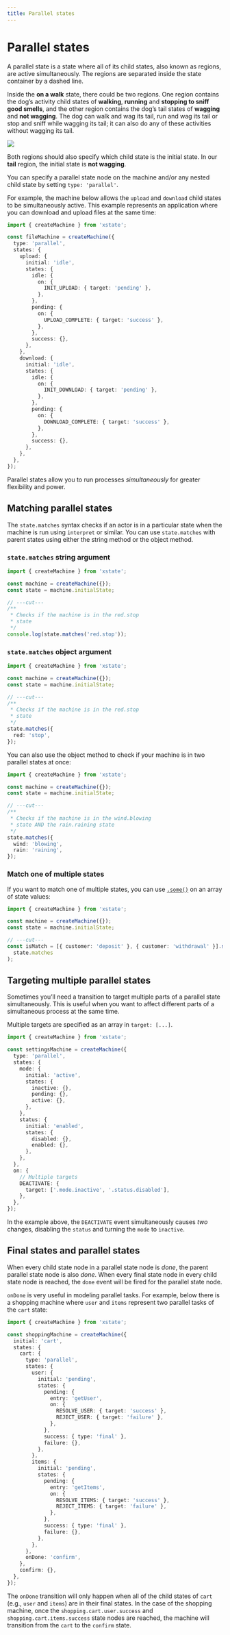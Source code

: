 ```yaml
---
title: Parallel states
---
```


# Parallel states

<!-- deps: ["states", "parent-and-child-states"] -->

A parallel state is a state where all of its child states, also known as regions, are active simultaneously. The regions are separated inside the state container by a dashed line.

Inside the **on a walk** state, there could be two regions. One region contains the dog’s activity child states of **walking**, **running** and **stopping to sniff good smells**, and the other region contains the dog’s tail states of **wagging** and **not wagging**. The dog can walk and wag its tail, run and wag its tail or stop and sniff while wagging its tail; it can also do any of these activities without wagging its tail.

<!-- no alt because the image is already described in the surrounding text-->

![](/parallel-states.svg)

Both regions should also specify which child state is the initial state. In our **tail** region, the initial state is **not wagging**.

You can specify a parallel state node on the machine and/or any nested child state by setting `type: 'parallel'`.

For example, the machine below allows the `upload` and `download` child states to be simultaneously active. This example represents an application where you can download and upload files at the same time:

```ts twoslash {4,6,22}
import { createMachine } from 'xstate';

const fileMachine = createMachine({
  type: 'parallel',
  states: {
    upload: {
      initial: 'idle',
      states: {
        idle: {
          on: {
            INIT_UPLOAD: { target: 'pending' },
          },
        },
        pending: {
          on: {
            UPLOAD_COMPLETE: { target: 'success' },
          },
        },
        success: {},
      },
    },
    download: {
      initial: 'idle',
      states: {
        idle: {
          on: {
            INIT_DOWNLOAD: { target: 'pending' },
          },
        },
        pending: {
          on: {
            DOWNLOAD_COMPLETE: { target: 'success' },
          },
        },
        success: {},
      },
    },
  },
});
```

Parallel states allow you to run processes _simultaneously_ for greater flexibility and power.

## Matching parallel states

<!-- deps: ["intro-to-state-api","parent-and-child-states","parallel-states"] -->

The `state.matches` syntax checks if an actor is in a particular state when the machine is run using `interpret` or similar. You can use `state.matches` with parent states using either the string method or the object method.

### `state.matches` string argument

```ts twoslash
import { createMachine } from 'xstate';

const machine = createMachine({});
const state = machine.initialState;

// ---cut---
/**
 * Checks if the machine is in the red.stop
 * state
 */
console.log(state.matches('red.stop'));
```

### `state.matches` object argument

```ts twoslash
import { createMachine } from 'xstate';

const machine = createMachine({});
const state = machine.initialState;

// ---cut---
/**
 * Checks if the machine is in the red.stop
 * state
 */
state.matches({
  red: 'stop',
});
```

You can also use the object method to check if your machine is in two parallel states at once:

```ts twoslash
import { createMachine } from 'xstate';

const machine = createMachine({});
const state = machine.initialState;

// ---cut---
/**
 * Checks if the machine is in the wind.blowing
 * state AND the rain.raining state
 */
state.matches({
  wind: 'blowing',
  rain: 'raining',
});
```

### Match one of multiple states

If you want to match one of multiple states, you can use [`.some()`](https://developer.mozilla.org/en-US/docs/Web/JavaScript/Reference/Global_Objects/Array/some) on an array of state values:

```ts twoslash
import { createMachine } from 'xstate';

const machine = createMachine({});
const state = machine.initialState;

// ---cut---
const isMatch = [{ customer: 'deposit' }, { customer: 'withdrawal' }].some(
  state.matches
);
```

## Targeting multiple parallel states

<!-- deps: ["parallel-states","transitions-and-events","targeting-children"] -->

Sometimes you’ll need a transition to target multiple parts of a parallel state simultaneously. This is useful when you want to affect different parts of a simultaneous process at the same time.

Multiple targets are specified as an array in `target: [...]`.

```ts twoslash {24-26}
import { createMachine } from 'xstate';

const settingsMachine = createMachine({
  type: 'parallel',
  states: {
    mode: {
      initial: 'active',
      states: {
        inactive: {},
        pending: {},
        active: {},
      },
    },
    status: {
      initial: 'enabled',
      states: {
        disabled: {},
        enabled: {},
      },
    },
  },
  on: {
    // Multiple targets
    DEACTIVATE: {
      target: ['.mode.inactive', '.status.disabled'],
    },
  },
});
```

In the example above, the `DEACTIVATE` event simultaneously causes _two_ changes, disabling the `status` and turning the `mode` to `inactive`.

## Final states and parallel states

<!-- deps: ["parallel-states", "state-done-events"] -->

When every child state node in a parallel state node is _done_, the parent parallel state node is also _done_. When every final state node in every child state node is reached, the `done` event will be fired for the parallel state node.

`onDone` is very useful in modeling parallel tasks. For example, below there is a shopping machine where `user` and `items` represent two parallel tasks of the `cart` state:

```ts twoslash
import { createMachine } from 'xstate';

const shoppingMachine = createMachine({
  initial: 'cart',
  states: {
    cart: {
      type: 'parallel',
      states: {
        user: {
          initial: 'pending',
          states: {
            pending: {
              entry: 'getUser',
              on: {
                RESOLVE_USER: { target: 'success' },
                REJECT_USER: { target: 'failure' },
              },
            },
            success: { type: 'final' },
            failure: {},
          },
        },
        items: {
          initial: 'pending',
          states: {
            pending: {
              entry: 'getItems',
              on: {
                RESOLVE_ITEMS: { target: 'success' },
                REJECT_ITEMS: { target: 'failure' },
              },
            },
            success: { type: 'final' },
            failure: {},
          },
        },
      },
      onDone: 'confirm',
    },
    confirm: {},
  },
});
```

The `onDone` transition will only happen when all of the child states of `cart` (e.g., `user` and `items`) are in their final states. In the case of the shopping machine, once the `shopping.cart.user.success` and `shopping.cart.items.success` state nodes are reached, the machine will transition from the `cart` to the `confirm` state.
